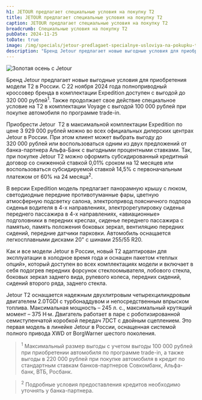 ```yaml
---
h1: JETOUR предлагает специальные условия на покупку Т2
title: JETOUR предлагает специальные условия на покупку Т2
caption: JETOUR предлагает специальные условия на покупку Т2
breadcrumb: Специальные условия на покупку Т2
pubDate: 2024-11-25
toDate: true
image: /img/specials/jetour-predlagaet-specialnye-usloviya-na-pokupku-t2/thumb.webp
description: "Бренд Jetour предлагает новые выгодные условия для приобретения модели Т2 в России. С 22 ноября 2024 года полноприводный кроссовер бренда в комплектации Expedition доступен с выгодой до 320 000 рублей . Также продолжает свое действие специальное условие на T2 в комплектации Voyage с выгодой 100 000 рублей при покупке автомобиля по программе trade-in."
---
```




<picture>
    <source media="(min-width: 768px)" srcset="/img/specials/jetour-predlagaet-specialnye-usloviya-na-pokupku-t2/t2-new-color-3.webp" />
    <source media="(min-width: 320px)" srcset="/img/specials/jetour-predlagaet-specialnye-usloviya-na-pokupku-t2/thumb.webp" />
    <img src="/img/specials/jetour-predlagaet-specialnye-usloviya-na-pokupku-t2/t2-new-color-3.webp" class="mb-10 lg:mb-20 w-full" alt="Золотая осень с Jetour" />
</picture>

Бренд Jetour предлагает новые выгодные условия для приобретения модели Т2 в России. С 22 ноября 2024 года полноприводный кроссовер бренда в комплектации Expedition доступен с выгодой до 320&nbsp;000 рублей<sup>1</sup>. Также продолжает свое действие специальное условие на T2 в комплектации Voyage с выгодой 100&nbsp;000&nbsp;рублей при покупке автомобиля по программе trade-in.

Приобрести Jetour &nbsp;Т2 в максимальной комплектации Expedition по цене 3&nbsp;929&nbsp;000&nbsp;рублей можно во всех официальных дилерских центрах Jetour в России. При этом клиент может выбрать выгоду до 320&nbsp;000&nbsp;рублей или воспользоваться одним из двух предложений от банка-партнера Альфа-Банк с выгодными процентными ставками. Так, при покупке Jetour&nbsp;T2 можно оформить субсидированный кредитный договор со сниженной ставкой 0,01% сроком на 12 месяцев или воспользоваться субсидируемой ставкой 14,5% с первоначальным платежом от 60% на 24 месяца<sup>2</sup>.

В версии Expedition модель предлагает панорамную крышу с люком, светодиодные передние противотуманные фары, цветную атмосферную подсветку салона, электропривод поясничного подпора сиденья водителя в 4-х направлениях, электрорегулировку сиденья переднего пассажира в 4-х направлениях, «авиационные» подголовники в передних креслах, сиденье переднего пассажира с памятью, память положения боковых зеркал, вентиляцию передних сидений, передние датчики парковки. Автомобиль оснащается легкосплавными дисками 20" с шинами 255/55 R20.

Как и все модели Jetour в России, новый T2 адаптирован для эксплуатации в холодное время года и оснащен пакетом «теплых опций», который доступен во всех комплектациях модели и включает в себя подогрев передних форсунок стеклоомывателя, лобового стекла, боковых зеркал заднего вида, рулевого колеса, передних сидений, сидений второго ряда, заднего стекла.

Jetour&nbsp;T2 оснащается надежным двухлитровым четырехцилиндровым двигателем 2.0TGDI с турбонаддувом и непосредственным впрыском топлива. Максимальная мощность – 245 л. с., максимальный крутящий момент – 375 Н·м. Двигатель работает в паре с роботизированной семиступенчатой коробкой передач 7DCT с двойным сцеплением. Это первая модель в линейке Jetour в России, оснащенная системой полного привода XWD от BorgWarner шестого поколения.

<div class="mt-10 mb-12">
    <FeedbackForm title="Узнать подробнее" />
</div>

> <sup>1</sup> Максимальный размер выгоды с учетом выгоды 100&nbsp;000 рублей при приобретении автомобиля по программе trade-in, а также выгоды в 220&nbsp;000 рублей при покупке автомобиля в кредит по стандартным ставкам банков-партнеров Совкомбанк, Альфа-банк, ВТБ, Росбанк.

> <sup>2</sup> Подробные условия предоставления кредитов необходимо уточнять у банка-партнера.
